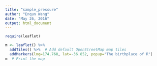 ```yaml
---
title: "sample_pressure"
author: "Enqun Wang"
date: "May 26, 2016"
output: html_document
---
```


```r
require(leaflet)

m <- leaflet() %>%
  addTiles() %>%  # Add default OpenStreetMap map tiles
  addMarkers(lng=174.768, lat=-36.852, popup="The birthplace of R")
m  # Print the map
```

